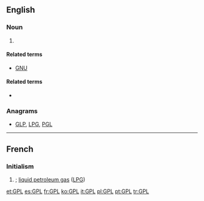 ==English==
{{wikipedia|GNU General Public License}}

===Noun===
{{en-initialism}}

# {{label|en|computing|trading}} {{initialism of|w:General Public License|General Public License|lang=en}}

====Related terms====
* [[GNU]]

====Related terms====
* {{l|en|LGPL}}

===Anagrams===
* [[GLP#English|GLP]], [[LPG#English|LPG]], [[PGL#English|PGL]]

----

==French==
{{wikipedia|Gaz de pétrole liquéfié|lang=fr}}

===Initialism===
{{rfc-header|Initialism}}
{{head|fr|initialism}}

# {{form of|initialism|gaz de pétrole liquéfié|Gaz de Pétrole Liquéfié|lang=fr}}; [[liquid petroleum gas]] ([[LPG]])

[[et:GPL]]
[[es:GPL]]
[[fr:GPL]]
[[ko:GPL]]
[[it:GPL]]
[[pl:GPL]]
[[pt:GPL]]
[[tr:GPL]]